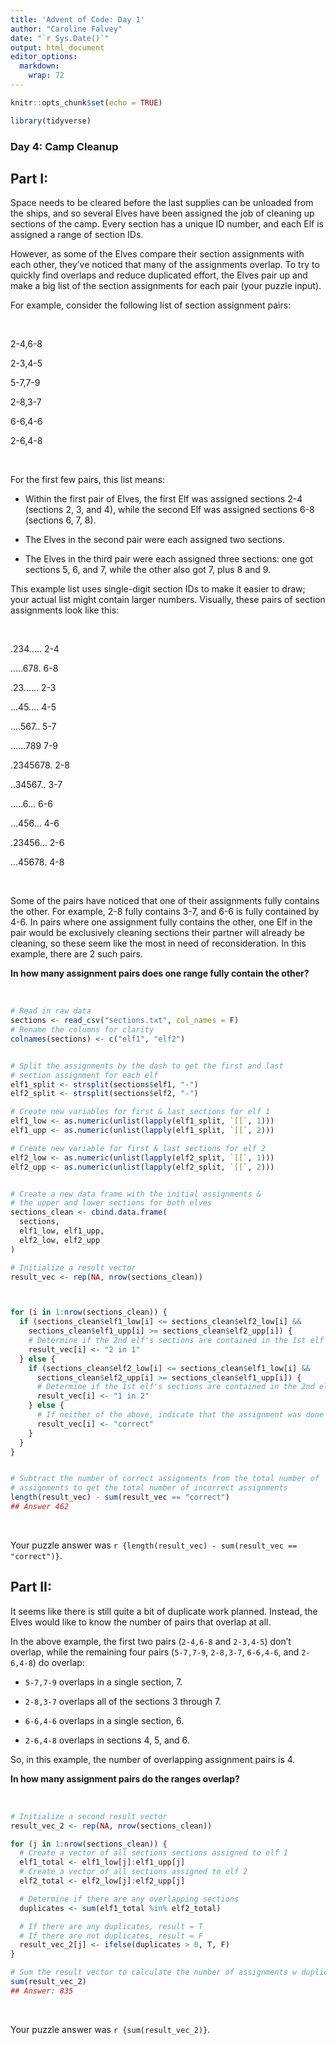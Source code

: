 ```yaml
---
title: 'Advent of Code: Day 1'
author: "Caroline Falvey"
date: "`r Sys.Date()`"
output: html_document
editor_options: 
  markdown: 
    wrap: 72
---
```


```r
knitr::opts_chunk$set(echo = TRUE)

library(tidyverse)

```

### Day 4: Camp Cleanup

## Part I:

Space needs to be cleared before the last supplies can be unloaded from
the ships, and so several Elves have been assigned the job of cleaning
up sections of the camp. Every section has a unique ID number, and each
Elf is assigned a range of section IDs.

However, as some of the Elves compare their section assignments with
each other, they've noticed that many of the assignments overlap. To try
to quickly find overlaps and reduce duplicated effort, the Elves pair up
and make a big list of the section assignments for each pair (your
puzzle input).

For example, consider the following list of section assignment pairs:

<br>

2-4,6-8

2-3,4-5

5-7,7-9

2-8,3-7

6-6,4-6

2-6,4-8

<br>

For the first few pairs, this list means:

-   Within the first pair of Elves, the first Elf was assigned sections
    2-4 (sections 2, 3, and 4), while the second Elf was assigned
    sections 6-8 (sections 6, 7, 8).

-   The Elves in the second pair were each assigned two sections.

-   The Elves in the third pair were each assigned three sections: one
    got sections 5, 6, and 7, while the other also got 7, plus 8 and 9.

This example list uses single-digit section IDs to make it easier to
draw; your actual list might contain larger numbers. Visually, these
pairs of section assignments look like this:

<br>

.234..... 2-4

.....678. 6-8

.23...... 2-3

...45.... 4-5

....567.. 5-7

......789 7-9

.2345678. 2-8

..34567.. 3-7

.....6... 6-6

...456... 4-6

.23456... 2-6

...45678. 4-8

<br>

Some of the pairs have noticed that one of their assignments fully
contains the other. For example, 2-8 fully contains 3-7, and 6-6 is
fully contained by 4-6. In pairs where one assignment fully contains the
other, one Elf in the pair would be exclusively cleaning sections their
partner will already be cleaning, so these seem like the most in need of
reconsideration. In this example, there are 2 such pairs.

**In how many assignment pairs does one range fully contain the other?**

<br>

```r

# Read in raw data
sections <- read_csv("sections.txt", col_names = F)
# Rename the columns for clarity
colnames(sections) <- c("elf1", "elf2")


# Split the assignments by the dash to get the first and last
# section assignment for each elf
elf1_split <- strsplit(sections$elf1, "-")
elf2_split <- strsplit(sections$elf2, "-")

# Create new variables for first & last sections for elf 1
elf1_low <- as.numeric(unlist(lapply(elf1_split, `[[`, 1)))
elf1_upp <- as.numeric(unlist(lapply(elf1_split, `[[`, 2)))

# Create new variable for first & last sections for elf 2
elf2_low <- as.numeric(unlist(lapply(elf2_split, `[[`, 1)))
elf2_upp <- as.numeric(unlist(lapply(elf2_split, `[[`, 2)))


# Create a new data frame with the initial assignments &
# the upper and lower sections for both elves
sections_clean <- cbind.data.frame(
  sections,
  elf1_low, elf1_upp,
  elf2_low, elf2_upp
)

# Initialize a result vector
result_vec <- rep(NA, nrow(sections_clean))



for (i in 1:nrow(sections_clean)) {
  if (sections_clean$elf1_low[i] <= sections_clean$elf2_low[i] &&
    sections_clean$elf1_upp[i] >= sections_clean$elf2_upp[i]) {
    # Determine if the 2nd elf's sections are contained in the 1st elf's sections
    result_vec[i] <- "2 in 1"
  } else {
    if (sections_clean$elf2_low[i] <= sections_clean$elf1_low[i] &&
      sections_clean$elf2_upp[i] >= sections_clean$elf1_upp[i]) {
      # Determine if the 1st elf's sections are contained in the 2nd elf's sections
      result_vec[i] <- "1 in 2"
    } else {
      # If neither of the above, indicate that the assignment was done correctly
      result_vec[i] <- "correct"
    }
  }
}


# Subtract the number of correct assignments from the total number of
# assignments to get the total number of incorrect assignments
length(result_vec) - sum(result_vec == "correct")
## Answer 462

```

<br>

Your puzzle answer was `r {length(result_vec) - sum(result_vec == "correct")}`.

## Part II:

It seems like there is still quite a bit of duplicate work planned.
Instead, the Elves would like to know the number of pairs that overlap
at all.

In the above example, the first two pairs (`2-4,6-8` and `2-3,4-5`)
don't overlap, while the remaining four pairs (`5-7,7-9`, `2-8,3-7`,
`6-6,4-6`, and `2-6,4-8`) do overlap:

-   `5-7,7-9` overlaps in a single section, 7.

-   `2-8,3-7` overlaps all of the sections 3 through 7.

-   `6-6,4-6` overlaps in a single section, 6.

-   `2-6,4-8` overlaps in sections 4, 5, and 6.

So, in this example, the number of overlapping assignment pairs is 4.

**In how many assignment pairs do the ranges overlap?**

<br>

```r

# Initialize a second result vector
result_vec_2 <- rep(NA, nrow(sections_clean))

for (j in 1:nrow(sections_clean)) {
  # Create a vector of all sections sections assigned to elf 1
  elf1_total <- elf1_low[j]:elf1_upp[j]
  # Create a vector of all sections assigned to elf 2
  elf2_total <- elf2_low[j]:elf2_upp[j]

  # Determine if there are any overlapping sections
  duplicates <- sum(elf1_total %in% elf2_total)

  # If there are any duplicates, result = T
  # If there are not duplicates, result = F
  result_vec_2[j] <- ifelse(duplicates > 0, T, F)
}

# Sum the result vector to calculate the number of assignments w duplicates
sum(result_vec_2)
## Answer: 835

```

<br>

Your puzzle answer was `r {sum(result_vec_2)}`.
